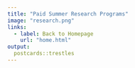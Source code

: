 ```yaml
---
title: "Paid Summer Research Programs"
image: "research.png"
links:
  - label: Back to Homepage
    url: "home.html"
output:
  postcards::trestles
---
```

